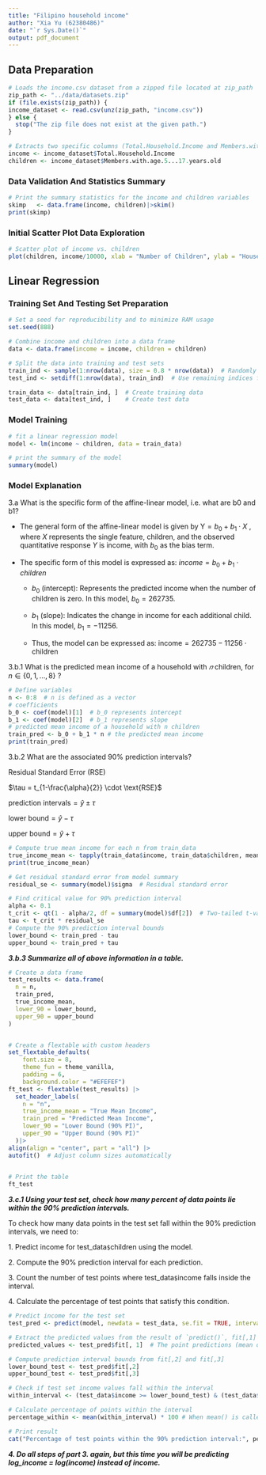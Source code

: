 ```yaml
---
title: "Filipino household income"
author: "Xia Yu (62380486)"
date: "`r Sys.Date()`"
output: pdf_document
---
```


## Data Preparation

```r
# Loads the income.csv dataset from a zipped file located at zip_path
zip_path <- "../data/datasets.zip"
if (file.exists(zip_path)) {
income_dataset <- read.csv(unz(zip_path, "income.csv"))
} else {
  stop("The zip file does not exist at the given path.")
}

# Extracts two specific columns (Total.Household.Income and Members.with.age.5...17.years.old) from the dataset and renames them to income and children, respectively.
income <- income_dataset$Total.Household.Income
children <- income_dataset$Members.with.age.5...17.years.old
```

### Data Validation And Statistics Summary

```r
# Print the summary statistics for the income and children variables
skimp   <- data.frame(income, children)|>skim()
print(skimp)
```

### Initial Scatter Plot Data Exploration

```r
# Scatter plot of income vs. children
plot(children, income/10000, xlab = "Number of Children", ylab = "Household Income (in 10 Thousands)", main = "Household Income Distribution Based on Number of Children")
```

\newpage

## Linear Regression

### Training Set And Testing Set Preparation

```r
# Set a seed for reproducibility and to minimize RAM usage
set.seed(888)

# Combine income and children into a data frame
data <- data.frame(income = income, children = children)

# Split the data into training and test sets
train_ind <- sample(1:nrow(data), size = 0.8 * nrow(data))  # Randomly select 80% of indices for training set
test_ind <- setdiff(1:nrow(data), train_ind)  # Use remaining indices for test set

train_data <- data[train_ind, ]  # Create training data
test_data <- data[test_ind, ]    # Create test data
```

### Model Training

```r
# fit a linear regression model
model <- lm(income ~ children, data = train_data)

# print the summary of the model
summary(model)
```

\newpage

### Model Explanation

3.a What is the specific form of the affine-linear model, i.e. what are b0 and b1?

-   The general form of the affine-linear model is given by $\text{Y} = b_0 + b_1\cdot X$ , where $X$ represents the single feature, children, and the observed quantitative response $Y$ is income, with $b_0$ as the bias term.

-   The specific form of this model is expressed as: $income =b_0 + b_1 \cdot children$

    -   $b_0$ (intercept): Represents the predicted income when the number of children is zero. In this model, $b_0 = 262735$.

    -   $b_1$ (slope): Indicates the change in income for each additional child. In this model, $b_1 = −11256$.

    -   Thus, the model can be expressed as: $\text{income} = 262735 −11256 \cdot \text{children}$

3.b.1 What is the predicted mean income of a household with $𝑛$ children, for $n \in \{0,1,…,8\}$ ?

```r
# Define variables
n <- 0:8  # n is defined as a vector
# coefficients
b_0 <- coef(model)[1]  # b_0 represents intercept
b_1 <- coef(model)[2]  # b_1 represents slope
# predicted mean income of a household with n children
train_pred <- b_0 + b_1 * n # the predicted mean income
print(train_pred)
```

3.b.2 What are the associated 90% prediction intervals?

$\text{Residual Standard Error (RSE)}$

$\tau = t_{1-\frac{\alpha}{2}} \cdot \text{RSE}$

$\text{prediction intervals} = \hat{y} \pm \tau$

$\text{lower bound} = \hat{y} - \tau$

$\text{upper bound} = \hat{y}+\tau$

```r
# Compute true mean income for each n from train_data
true_income_mean <- tapply(train_data$income, train_data$children, mean)
print(true_income_mean)

# Get residual standard error from model summary
residual_se <- summary(model)$sigma  # Residual standard error

# Find critical value for 90% prediction interval
alpha <- 0.1
t_crit <- qt(1 - alpha/2, df = summary(model)$df[2])  # Two-tailed t-value
tau <- t_crit * residual_se
# Compute the 90% prediction interval bounds
lower_bound <- train_pred - tau
upper_bound <- train_pred + tau
```

***3.b.3 Summarize all of above information in a table.***

```r
# Create a data frame
test_results <- data.frame(
  n = n, 
  train_pred,
  true_income_mean,
  lower_90 = lower_bound, 
  upper_90 = upper_bound
)


# Create a flextable with custom headers
set_flextable_defaults(
    font.size = 8, 
    theme_fun = theme_vanilla,
    padding = 6,
    background.color = "#EFEFEF")
ft_test <- flextable(test_results) |>
  set_header_labels(
    n = "n",
    true_income_mean = "True Mean Income",
    train_pred = "Predicted Mean Income",
    lower_90 = "Lower Bound (90% PI)",
    upper_90 = "Upper Bound (90% PI)"
  )|>
align(align = "center", part = "all") |>
autofit()  # Adjust column sizes automatically

  
# Print the table
ft_test
```

***3.c.1 Using your test set, check how many percent of data points lie within the 90% prediction intervals.***

To check how many data points in the test set fall within the 90% prediction intervals, we need to:

1\. Predict income for test_data`$`children using the model.

2\. Compute the 90% prediction interval for each prediction.

3\. Count the number of test points where test_data`$`income falls inside the interval.

4\. Calculate the percentage of test points that satisfy this condition.

```r
# Predict income for the test set
test_pred <- predict(model, newdata = test_data, se.fit = TRUE, interval = "prediction", level = 0.90)

# Extract the predicted values from the result of `predict()`, fit[,1]
predicted_values <- test_pred$fit[, 1]  # The point predictions (mean of the prediction interval)

# Compute prediction interval bounds from fit[,2] and fit[,3]
lower_bound_test <- test_pred$fit[,2]
upper_bound_test <- test_pred$fit[,3]

# Check if test set income values fall within the interval
within_interval <- (test_data$income >= lower_bound_test) & (test_data$income <= upper_bound_test)

# Calculate percentage of points within the interval
percentage_within <- mean(within_interval) * 100 # When mean() is called on this logical vector, the TRUE value is treated as 1 and the FALSE value is treated as 0. mean() then returns a ratio of 1, i.e., how many data points have revenue within the forecast range.

# Print result
cat("Percentage of test points within the 90% prediction interval:", percentage_within, "%\n")
```

***4. Do all steps of part 3. again, but this time you will be predicting log_income = log(income) instead of income.***
